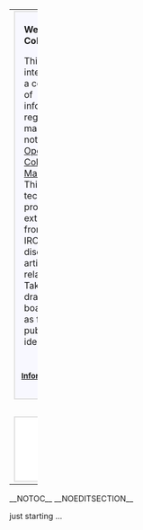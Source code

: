 {| width="100%"
|-
| width="52%" style="vertical-align:top" |
<div style="margin: 0; margin-right:10px; border: 2px solid #dfdfdf; background-color:#f8f8ff;">
<!--   Begrüßung  -->
<div style="padding: 0.3em 1em 0.7em 1em;">

'''Welcome on ColourWiki!'''

This site is intended for a collection of information regarding mainly, but not limited to, [http://www.opensource.org Open Source] [http://en.wikipedia.org/wiki/Color_management Colour Management]. This includes technical proposals, extractions from [[OpenICC|email]] or IRC discussions, articles and related links. Take it as drawing board as well as for publishing ideas.
</div>
<div align="right"><small>'''[[ColourWiki:About|Informations about ColourWiki]]'''</small></div>
</div>

<!-- div style="margin: 0; margin-top:10px;  margin-right:10px; border: 2px solid #dfdfdf; background-color:#f8f8ff;" -->
<div style="padding: 0.3em 1em 0.7em 1em;">
<!-- kind of user documentation and tutorials -->

</div>

| width="48%" style="vertical-align:top" |
<div style="margin:0;  border:2px solid #dfdfdf; padding: 0em 1em 1em 1em; background-color:#F8F8FF;">
'''Discussion Entry Points'''
*[[Concepts|Concepts Discussion]]
*[[What the users want]]
*[[ColourMatchingModuls]]
*[[Applications]] - colour management (CM) capable programs
*[[Standards]]
</div>

<div style="margin:0; margin-top:10px; border:2px solid #dfdfdf; padding: 0em 1em 1em 1em; background-color:#F8F8FF;">
'''[[Oyranos]]'''

One goal is to create a documentation for the open source Colour Management System [[Oyranos]]. This includes the concept, a description, feature wish lists, in the future tutorials and links to related sites.
</div>

|-
|colspan="2" style="vertical-align:top" |
<div style="margin: 0; margin-top:8px; padding: 0em 0.3em 0.3em 0.3em; border: 2px solid #dfdfdf; background-color:#ffffff;">
<div align="middle">
'''Related Projects'''

[[OpenICC|OpenICC email list]] - [http://www.coloraid.de www.coloraid.de] - [http://www.freedesktop.org/ www.freedesktop.org]
</div>
</div>
|}
__NOTOC__
__NOEDITSECTION__


just starting ...